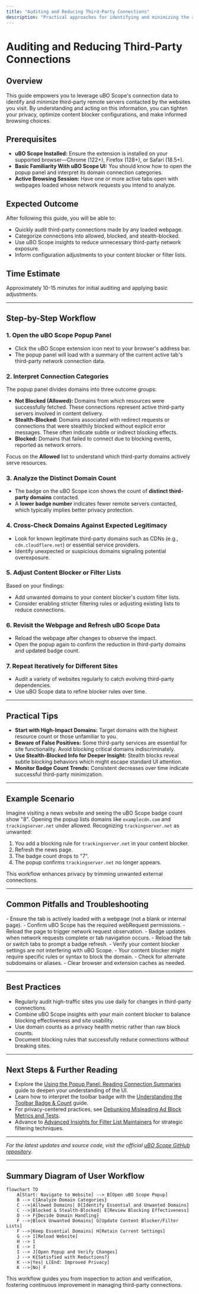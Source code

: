 ```yaml
---
title: "Auditing and Reducing Third-Party Connections"
description: "Practical approaches for identifying and minimizing the reach of third-party servers on websites you visit. Includes using uBO Scope data to inform decisions about content blockers, filter lists, and browsing behavior."
---
```


# Auditing and Reducing Third-Party Connections

## Overview
This guide empowers you to leverage uBO Scope's connection data to identify and minimize third-party remote servers contacted by the websites you visit. By understanding and acting on this information, you can tighten your privacy, optimize content blocker configurations, and make informed browsing choices.

## Prerequisites
- **uBO Scope Installed:** Ensure the extension is installed on your supported browser—Chrome (122+), Firefox (128+), or Safari (18.5+).
- **Basic Familiarity With uBO Scope UI:** You should know how to open the popup panel and interpret its domain connection categories.
- **Active Browsing Session:** Have one or more active tabs open with webpages loaded whose network requests you intend to analyze.

## Expected Outcome
After following this guide, you will be able to:
- Quickly audit third-party connections made by any loaded webpage.
- Categorize connections into allowed, blocked, and stealth-blocked.
- Use uBO Scope insights to reduce unnecessary third-party network exposure.
- Inform configuration adjustments to your content blocker or filter lists.

## Time Estimate
Approximately 10-15 minutes for initial auditing and applying basic adjustments.

---

## Step-by-Step Workflow

### 1. Open the uBO Scope Popup Panel
- Click the uBO Scope extension icon next to your browser's address bar.
- The popup panel will load with a summary of the current active tab's third-party network connection data.

### 2. Interpret Connection Categories

The popup panel divides domains into three outcome groups:
- **Not Blocked (Allowed):** Domains from which resources were successfully fetched. These connections represent active third-party servers involved in content delivery.
- **Stealth-Blocked:** Domains associated with redirect requests or connections that were stealthily blocked without explicit error messages. These often indicate subtle or indirect blocking effects.
- **Blocked:** Domains that failed to connect due to blocking events, reported as network errors.

Focus on the **Allowed** list to understand which third-party domains actively serve resources.

### 3. Analyze the Distinct Domain Count
- The badge on the uBO Scope icon shows the count of **distinct third-party domains** contacted.
- A **lower badge number** indicates fewer remote servers contacted, which typically implies better privacy protection.

### 4. Cross-Check Domains Against Expected Legitimacy
- Look for known legitimate third-party domains such as CDNs (e.g., `cdn.cloudflare.net`) or essential service providers.
- Identify unexpected or suspicious domains signaling potential overexposure.

### 5. Adjust Content Blocker or Filter Lists

Based on your findings:
- Add unwanted domains to your content blocker's custom filter lists.
- Consider enabling stricter filtering rules or adjusting existing lists to reduce connections.

### 6. Revisit the Webpage and Refresh uBO Scope Data
- Reload the webpage after changes to observe the impact.
- Open the popup again to confirm the reduction in third-party domains and updated badge count.

### 7. Repeat Iteratively for Different Sites
- Audit a variety of websites regularly to catch evolving third-party dependencies.
- Use uBO Scope data to refine blocker rules over time.

---

## Practical Tips

- **Start with High-Impact Domains:** Target domains with the highest resource count or those unfamiliar to you.
- **Beware of False Positives:** Some third-party services are essential for site functionality. Avoid blocking critical domains indiscriminately.
- **Use Stealth-Blocked Info for Deeper Insight:** Stealth blocks reveal subtle blocking behaviors which might escape standard UI attention.
- **Monitor Badge Count Trends:** Consistent decreases over time indicate successful third-party minimization.

---

## Example Scenario

Imagine visiting a news website and seeing the uBO Scope badge count show "8". Opening the popup lists domains like `examplecdn.com` and `trackingserver.net` under allowed. Recognizing `trackingserver.net` as unwanted:

1. You add a blocking rule for `trackingserver.net` in your content blocker.
2. Refresh the news page.
3. The badge count drops to "7".
4. The popup confirms `trackingserver.net` no longer appears.

This workflow enhances privacy by trimming unwanted external connections.

---

## Common Pitfalls and Troubleshooting

<AccordionGroup title="Common Issues and Solutions">
<Accordion title="Popup Shows No Data or 'NO DATA'">
- Ensure the tab is actively loaded with a webpage (not a blank or internal page).
- Confirm uBO Scope has the required webRequest permissions.
- Reload the page to trigger network request observation.
</Accordion>
<Accordion title="Badge Count Does Not Update">
- Badge updates when network requests complete or tab navigation occurs.
- Reload the tab or switch tabs to prompt a badge refresh.
- Verify your content blocker settings are not interfering with uBO Scope.
</Accordion>
<Accordion title="Unwanted Domains Persist After Blocking">
- Your content blocker might require specific rules or syntax to block the domain.
- Check for alternate subdomains or aliases.
- Clear browser and extension caches as needed.
</Accordion>
</AccordionGroup>

---

## Best Practices

- Regularly audit high-traffic sites you use daily for changes in third-party connections.
- Combine uBO Scope insights with your main content blocker to balance blocking effectiveness and site usability.
- Use domain counts as a privacy health metric rather than raw block counts.
- Document blocking rules that successfully reduce connections without breaking sites.

---

## Next Steps & Further Reading

- Explore the [Using the Popup Panel: Reading Connection Summaries](/guides/getting-started/understanding-the-popup-panel) guide to deepen your understanding of the UI.
- Learn how to interpret the toolbar badge with the [Understanding the Toolbar Badge & Count](/guides/getting-started/connection-badge-interpreting) guide.
- For privacy-centered practices, see [Debunking Misleading Ad Block Metrics and Tests](/guides/use-cases-and-patterns/debunking-common-ad-block-myths).
- Advance to [Advanced Insights for Filter List Maintainers](/guides/use-cases-and-patterns/filter-list-maintainer-tips) for strategic filtering techniques.

---

_For the latest updates and source code, visit the official [uBO Scope GitHub repository](https://github.com/gorhill/uBO-Scope)._

---

## Summary Diagram of User Workflow

```mermaid
flowchart TD
    A[Start: Navigate to Website] --> B[Open uBO Scope Popup]
    B --> C{Analyze Domain Categories}
    C -->|Allowed Domains| D[Identify Essential and Unwanted Domains]
    C -->|Blocked & Stealth-Blocked| E[Review Blocking Effectiveness]
    D --> F{Decide Domain Handling}
    F -->|Block Unwanted Domains| G[Update Content Blocker/Filter Lists]
    F -->|Keep Essential Domains| H[Retain Current Settings]
    G --> I[Reload Website]
    H --> I
    E --> I
    I --> J[Open Popup and Verify Changes]
    J --> K{Satisfied with Reductions?}
    K -->|Yes| L[End: Improved Privacy]
    K -->|No| F
```

This workflow guides you from inspection to action and verification, fostering continuous improvement in managing third-party connections.
